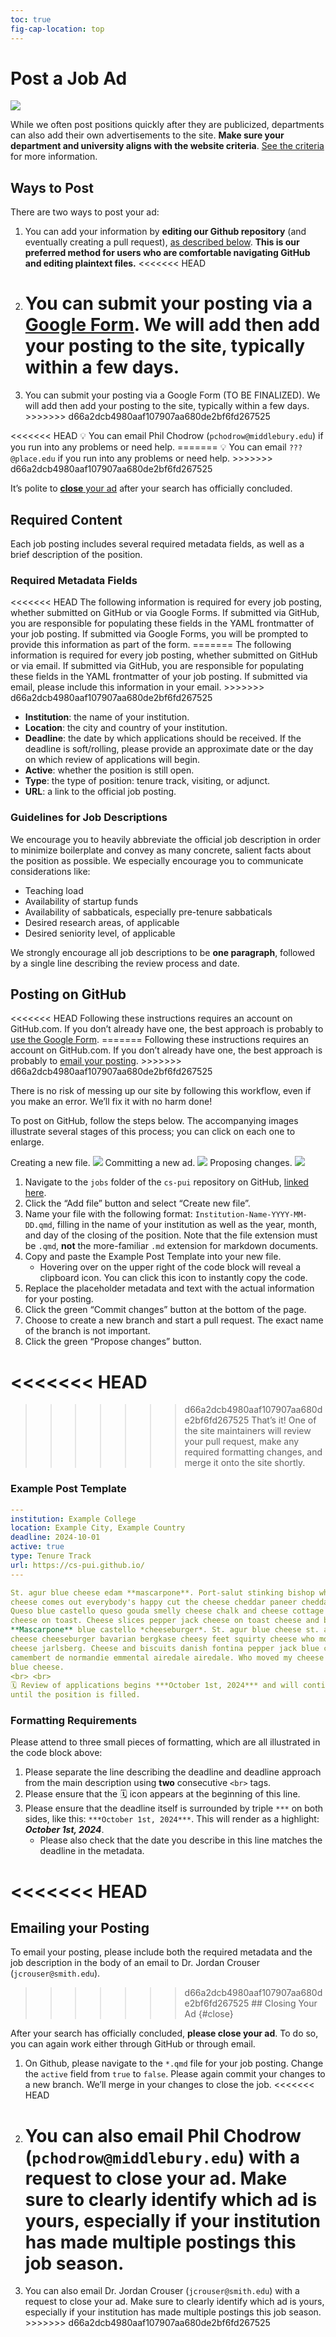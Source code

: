 ```yaml
---
toc: true
fig-cap-location: top
---
```


# Post a Job Ad

![](assets/img/cs-pui-listing.jpg)


While we often post positions quickly after they are publicized, departments can also add their own advertisements to the site. **Make sure your department and university aligns with the website criteria**. [See the criteria](/#sec-criteria) for more information.
 
## Ways to Post 

There are two ways to post your ad: 

1. You can add your information by **editing our Github repository** (and eventually creating a pull request), [as described below](#posting-on-github). **This is our preferred method for users who are comfortable navigating GitHub and editing plaintext files.**
<<<<<<< HEAD
2. You can submit your posting via a [Google Form](https://docs.google.com/forms/d/e/1FAIpQLSejV-DqXOZ29c8NYyMvpAER_5JuW2YtZYJvllTP48VQZo8s1w/viewform). We will add then add your posting to the site, typically within a few days. 
=======
2. You can submit your posting via a Google Form (TO BE FINALIZED). We will add then add your posting to the site, typically within a few days. 
>>>>>>> d66a2dcb4980aaf107907aa680de2bf6fd267525


::: {.notice .notice-blue}

<<<<<<< HEAD
💡 You can email Phil Chodrow (`pchodrow@middlebury.edu`) if you run into any problems or need help.
=======
💡 You can email `???@place.edu` if you run into any problems or need help.
>>>>>>> d66a2dcb4980aaf107907aa680de2bf6fd267525

:::

::: {.notice .notice-red}

It's polite to [**close** your ad](#closing-your-ad) after your search has officially concluded. 

:::


## Required Content

Each job posting includes several required metadata fields, as well as a brief description of the position. 

### Required Metadata Fields

<<<<<<< HEAD
The following information is required for every job posting, whether submitted on GitHub or via Google Forms. If submitted via GitHub, you are responsible for populating these fields in the YAML frontmatter of your job posting. If submitted via Google Forms, you will be prompted to provide this information as part of the form. 
=======
The following information is required for every job posting, whether submitted on GitHub or via email. If submitted via GitHub, you are responsible for populating these fields in the YAML frontmatter of your job posting. If submitted via email, please include this information in your email.
>>>>>>> d66a2dcb4980aaf107907aa680de2bf6fd267525

- **Institution**: the name of your institution. 
- **Location**: the city and country of your institution.
- **Deadline**: the date by which applications should be received. If the deadline is soft/rolling, please provide an approximate date or the day on which review of applications will begin. 
- **Active**: whether the position is still open. 
- **Type**: the type of position: tenure track, visiting, or adjunct. 
- **URL**: a link to the official job posting.

### Guidelines for Job Descriptions

We encourage you to heavily abbreviate the official job description in order to minimize boilerplate and convey as many concrete, salient facts about the position as possible. We especially encourage you to communicate considerations like: 

- Teaching load
- Availability of startup funds
- Availability of sabbaticals, especially pre-tenure sabbaticals 
- Desired research areas, of applicable
- Desired seniority level, of applicable

We strongly encourage all job descriptions to be **one paragraph**, followed by a single line describing the review process and date. 

## Posting on GitHub

::: {.notice .notice-blue}

<<<<<<< HEAD
Following these instructions requires an account on GitHub.com. If you don't already have one, the best approach is probably to [use the Google Form](https://docs.google.com/forms/d/e/1FAIpQLSejV-DqXOZ29c8NYyMvpAER_5JuW2YtZYJvllTP48VQZo8s1w/viewform). 
=======
Following these instructions requires an account on GitHub.com. If you don't already have one, the best approach is probably to [email your posting](#emailing-your-posting). 
>>>>>>> d66a2dcb4980aaf107907aa680de2bf6fd267525

:::

::: {.notice .notice-green}

There is no risk of messing up our site by following this workflow, even if you make an error. We'll fix it with no harm done! 

:::

To post on GitHub, follow the steps below. The accompanying images illustrate several stages of this process; you can click on each one to enlarge. 

[Creating a new file. ![](assets/img/gh-1.png){.lightbox} 
 Committing a new ad. ![](assets/img/gh-2.png){.lightbox} 
 Proposing changes.   ![](assets/img/gh-3.png){.lightbox}]{.aside }

1. Navigate to the `jobs` folder of the `cs-pui` repository on GitHub, [linked here](https://github.com/cs-pui/prototype/tree/main/jobs).
2. Click the "Add file" button and select "Create new file". 
3. Name your file with the following format: `Institution-Name-YYYY-MM-DD.qmd`, filling in the name of your institution as well as the year, month, and day of the closing of the position. Note that the file extension must be `.qmd`, **not** the more-familiar `.md` extension for markdown documents. 
4. Copy and paste the Example Post Template into your new file.
    - Hovering over  on the upper right of the code block will reveal a clipboard icon. You can click this icon to instantly copy the code. 
5. Replace the placeholder metadata and text with the actual information for your posting. 
6. Click the green "Commit changes" button at the bottom of the page.
7. Choose to create a new branch and start a pull request. The exact name of the branch is not important. 
8. Click the green "Propose changes" button. 

<<<<<<< HEAD
=======


>>>>>>> d66a2dcb4980aaf107907aa680de2bf6fd267525
That's it! One of the site maintainers will review your pull request, make any required formatting changes, and merge it onto the site shortly. 

### Example Post Template

```yml
---
institution: Example College 
location: Example City, Example Country
deadline: 2024-10-01
active: true
type: Tenure Track
url: https://cs-pui.github.io/
---

St. agur blue cheese edam **mascarpone**. Port-salut stinking bishop when the 
cheese comes out everybody's happy cut the cheese cheddar paneer cheddar feta. 
Queso blue castello queso gouda smelly cheese chalk and cheese cottage cheese 
cheese on toast. Cheese slices pepper jack cheese on toast cheese and biscuits.
**Mascarpone** blue castello *cheeseburger*. St. agur blue cheese st. agur blue 
cheese cheeseburger bavarian bergkase cheesy feet squirty cheese who moved my 
cheese jarlsberg. Cheese and biscuits danish fontina pepper jack blue castello 
camembert de normandie emmental airedale airedale. Who moved my cheese st. agur 
blue cheese. 
<br> <br>
🗓️ Review of applications begins ***October 1st, 2024*** and will continue 
until the position is filled. 
```


### Formatting Requirements

Please attend to three small pieces of formatting, which are all illustrated in the code block above:

1. Please separate the line describing the deadline and deadline approach from the main description using **two** consecutive `<br>` tags. 
2. Please ensure that the 🗓️ icon appears at the beginning of this line. 
3. Please ensure that the deadline itself is surrounded by triple `***` on both sides, like this: `***October 1st, 2024***`. This will render as a highlight: ***October 1st, 2024***. 
    - Please also check that the date you describe in this line matches the deadline in the metadata. 

<<<<<<< HEAD
=======

## Emailing your Posting {#email}

To email your posting, please include both the required metadata and the job description in the body of an email to Dr. Jordan Crouser (`jcrouser@smith.edu`). 

>>>>>>> d66a2dcb4980aaf107907aa680de2bf6fd267525
## Closing Your Ad {#close}

After your search has officially concluded, **please close your ad**. To do so, you can again work either through GitHub or through email. 

1. On Github, please navigate to the `*.qmd` file for your job posting. Change the `active` field from `true` to `false`. Please again commit your changes to a new branch. We'll merge in your changes to close the job. 
<<<<<<< HEAD
2. You can also email Phil Chodrow  (`pchodrow@middlebury.edu`) with a request to close your ad. Make sure to clearly identify which ad is yours, especially if your institution has made multiple postings this job season. 
=======
2. You can also email Dr. Jordan Crouser (`jcrouser@smith.edu`) with a request to close your ad. Make sure to clearly identify which ad is yours, especially if your institution has made multiple postings this job season. 
>>>>>>> d66a2dcb4980aaf107907aa680de2bf6fd267525
